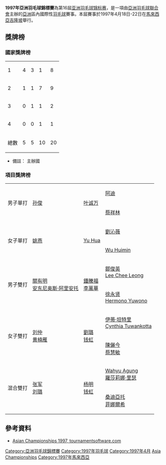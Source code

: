 {{noteTA|G1=Badminton}}
{{infobox badminton event
|name           = 1997年亞洲羽毛球錦標賽
|image          = 
|size           = 
|caption        =
|dates          = 1997年4月18日－4月22日
|number_edition = 第16屆
|level          =
|prize_money    = 
|location       = {{MAS}}[[吉隆坡|吉隆坡]]
|venue          = 
|previous       = 1996年亞洲羽毛球錦標賽
|next           = 1998年亞洲羽毛球錦標賽
}}
'''1997年亞洲羽毛球錦標賽'''為第16屆[[亚洲羽毛球锦标赛|亚洲羽毛球锦标赛]]，是一項由[[亞洲羽毛球聯合會|亞洲羽毛球聯合會]]主辦的[[亞洲|亞洲]]區內國際性[[羽毛球|羽毛球]]賽事。本屆賽事於1997年4月18日-22日在[[馬來西亞|馬來西亞]][[吉隆坡|吉隆坡]]舉行。

==獎牌榜==
===國家獎牌榜===
{| {{RankedMedalTable}}
|-
|1||style="text-align:left"| {{bat|CHN}} ||4||3||1||8
|-
|2||style="text-align:left"| {{bat|INA}} ||1||1||7||9
|- bgcolor=ccccff
|3||style="text-align:left"| {{bat|MAS}} ||0||1||1||2
|-
|4||style="text-align:left"| {{bat|TPE}} ||0||0||1||1
|- class="sortbottom"
!colspan=2|總數|| 5 || 5 || 10 || 20
|}
*備註：{{colorbox|#ccccff| }} 主辦國

===項目獎牌榜===
{| {{MedalistTable|labelwidth=80px|type=項目|style=font-size:small;}}
|-
|rowspan=2|男子單打
|rowspan=2|{{flagicon|CHN}} [[孙俊|孙俊]]
|rowspan=2|{{flagicon|INA}} [[叶诚万|叶诚万]]
|{{flagicon|INA}} [[阿迪|阿迪]]
|-
|{{flagicon|INA}} [[蔡祥林|蔡祥林]]
|-
|rowspan=2|女子單打
|rowspan=2|{{flagicon|CHN}} [[姚燕_(羽毛球运动员)|姚燕]]
|rowspan=2|{{flagicon|CHN}} [[Yu_Hua|Yu Hua]]
|{{flagicon|INA}} [[劉沁薇|劉沁薇]]
|-
|{{flagicon|CHN}} [[Wu_Huimin|Wu Huimin]]
|-
|rowspan=2|男子雙打
|rowspan=2|{{flagicon|INA}} [[關有明|關有明]]<br>{{flagicon|INA}} [[安东尼奥斯·阿里安托|安东尼奥斯·阿里安托]]
|rowspan=2|{{flagicon|MAS}} [[鍾騰福|鍾騰福]]<br>{{flagicon|MAS}} [[李萬華|李萬華]]
|{{flagicon|MAS}} [[鄒俊英|鄒俊英]]<br>{{flagicon|MAS}} [[Lee_Chee_Leong|Lee Chee Leong]]
|-
|{{flagicon|INA}} [[徐永贤|徐永贤]]<br>{{flagicon|INA}} [[Hermono_Yuwono|Hermono Yuwono]]
|-
|rowspan=2|女子雙打
|rowspan=2|{{flagicon|CHN}} [[劉仲_(羽毛球運動員)|刘仲]]<br>{{flagicon|CHN}} [[黄楠雁|黄楠雁]]
|rowspan=2|{{flagicon|CHN}} [[劉璐_(羽毛球運動員)|劉璐]]<br>{{flagicon|CHN}} [[钱虹|钱虹]]
|{{flagicon|INA}} [[伊蒂·坦特里|伊蒂·坦特里]]<br>{{flagicon|INA}} [[Cynthia_Tuwankotta|Cynthia Tuwankotta]]
|-
|{{flagicon|TPE}} [[陳儷今|陳儷今]]<br>{{flagicon|TPE}} [[蔡慧敏|蔡慧敏]]
|-
|rowspan=2|混合雙打
|rowspan=2|{{flagicon|CHN}} [[张军_(羽毛球运动员)|张军]]<br>{{flagicon|CHN}} [[劉璐_(羽毛球運動員)|刘璐]]
|rowspan=2|{{flagicon|CHN}} [[杨明_(羽毛球运动员)|杨明]]<br>{{flagicon|CHN}} [[钱虹|钱虹]]
|{{flagicon|INA}} [[Wahyu_Agung|Wahyu Agung]]<br>{{flagicon|INA}} [[羅莎莉娜·里瑟|羅莎莉娜·里瑟]]
|-
|{{flagicon|INA}} [[桑迪亞托|桑迪亞托]]<br>{{flagicon|INA}} [[菲娜爾希|菲娜爾希]]
|}

==參考資料==
{{Portal box|马来西亚|羽毛球}}
{{reflist}}
*[http://www.tournamentsoftware.com/sport/tournament.aspx?id=FBED1D96-6D39-4607-B914-9867EA480833 Asian Championships 1997, tournamentsoftware.com]{{en}}

{{亞洲羽毛球錦標賽}}

[[Category:亞洲羽毛球錦標賽|Category:亞洲羽毛球錦標賽]]
[[Category:1997年羽毛球|Category:1997年羽毛球]]
[[Category:1997年4月|Category:1997年4月]]
[[Category:馬來西亞主辦的國際羽毛球賽事|Asia Championships]]
[[Category:1997年馬來西亞|Category:1997年馬來西亞]]
